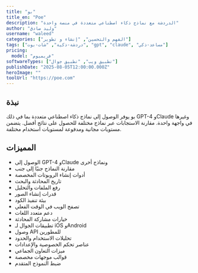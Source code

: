 ```yaml
---
title: "بو"
title_en: "Poe"
description: "الدردشة مع نماذج ذكاء اصطناعي متعددة في منصة واحدة"
author: "وليد صادق"
username: "waleed"
categories: ["الفهم والتحسين", "إنشاء و تطوير"]
tags: ["دردشة-ذكية", "شات-بوت", "gpt", "claude", "مساعد-ذكي"]
pricing:
  model: "فريميوم"
softwareTypes: ["تطبيق ويب", "تطبيق جوال"]
publishDate: "2025-08-05T12:00:00.000Z"
heroImage: ""
toolUrl: "https://poe.com"
---
```

## نبذة
بو يوفر الوصول إلى نماذج ذكاء اصطناعي متعددة بما في ذلك GPT-4 وClaude وغيرها في واجهة واحدة. مقارنة الاستجابات عبر نماذج مختلفة للحصول على نتائج أفضل. يتضمن مستويات مجانية ومدفوعة لمستويات استخدام مختلفة.

## المميزات
- الوصول إلى GPT-4 وClaude ونماذج أخرى
- مقارنة النماذج جنبًا إلى جنب
- أدوات إنشاء الروبوتات المخصصة
- تاريخ المحادثة والبحث
- رفع الملفات والتحليل
- قدرات إنشاء الصور
- بيئة تنفيذ الكود
- تصفح الويب في الوقت الفعلي
- دعم متعدد اللغات
- خيارات مشاركة المحادثة
- تطبيقات الجوال لـ iOS وAndroid
- وصول API للمطورين
- تحليلات الاستخدام والحدود
- عناصر تحكم الخصوصية والإعدادات
- ميزات التعاون الجماعي
- قوالب موجهات مخصصة
- ضبط النموذج المتقدم
